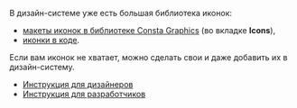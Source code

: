 В дизайн-системе уже есть большая библиотека иконок:

- [макеты иконок в библиотеке Consta Graphics](https://www.figma.com/community/file/855772200870304447) (во вкладке **Icons**),
- [иконки в коде](##LIBS.LIB.STAND/lib:uikit/stand:components-icon-stable).

Если вам иконок не хватает, можно сделать свои и даже добавить их в дизайн-систему.

- [Инструкция для дизайнеров](##LIBS.LIB.STAND.TAB/lib:uikit/stand:custom-addicons/tab:design)
- [Инструкция для разработчиков](##LIBS.LIB.STAND.TAB/lib:uikit/stand:custom-addicons/tab:dev)
